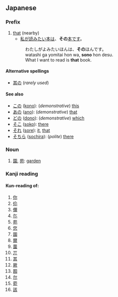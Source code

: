 ==Japanese==

===Prefix===
{{ja-pos|h|prefix|rom=sono}}

# [[that]] (nearby)
#*[[私]][[が]][[読む|読み]][[たい]][[本]][[は]]、'''その'''[[本]][[です]]。
#:わたしがよみたいほんは、'''その'''ほんです。
#:watashi ga yomitai hon wa, '''sono''' hon desu.
#:What I want to read is '''that''' book.

====Alternative spellings====
*[[其の]] (''rarely used'')

====See also====
*[[この]] ([[kono]]): (''demonstrative'') [[this]]
*[[あの]] ([[ano]]): (''demonstrative'') [[that]]
*[[どの]] ([[dono]]): (''demonstrative'') [[which]]
*[[そこ]] ([[soko]]): [[there]]
*[[それ]] ([[sore]]): [[it]], [[that]]
*[[そちら]] ([[sochira]]): (''polite'') [[there]]

===Noun===
{{ja-noun|h|rom=sono}}

# [[園]], [[苑]]: [[garden]]

===Kanji reading===
{{ja-kanjireading|rom=sono}}

====Kun-reading of:====
# [[你]]
# [[伱]]
# [[儞]]
# [[尓]]
# [[苑]]
# [[您]]
# [[園]]
# [[爾]]
# [[薗]]
# [[丌]]
# [[其]]
# [[厥]]
# [[囿]]
# [[尔]]
# [[菀]]
# [[該]]